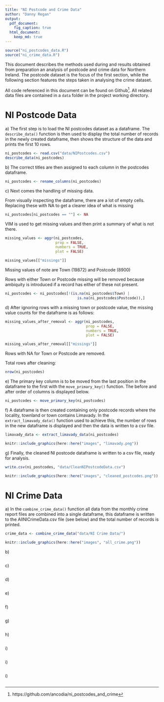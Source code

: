 ```yaml
---
title: "NI Postcode and Crime Data"
author: "Danny Regan"
output:
  pdf_document: 
    fig_caption: true
  html_document:
    keep_md: true
---
```

```r
source("ni_postcodes_data.R")
source("ni_crime_data.R")
```

This document describes the methods used during and results obtained from preparation an analysis of postcode and crime data for Northern Ireland. The postcode dataset is the focus of the first section, while the following section features the steps taken in analysing the crime dataset. 

All code referenced in this document can be found on Github[^1]. All related data files are contained in a `data` folder in the project working directory.

[^1]: https://github.com/ancodia/ni_postcodes_and_crime

# NI Postcode Data
a\) The first step is to load the NI postcodes dataset as a dataframe. The `describe_data()` function is then used to display the total number of records in the newly created dataframe, then shows the structure of the data and prints the first 10 rows.
```r
ni_postcodes <- read.csv("data/NIPostcodes.csv")
describe_data(ni_postcodes)
```
\noindent\makebox[\linewidth]{\rule{\textwidth}{0.4pt}}

b\) The correct titles are then assigned to each column in the postcodes dataframe.
```r
ni_postcodes <- rename_columns(ni_postcodes)
```
\noindent\makebox[\linewidth]{\rule{\textwidth}{0.4pt}}

\newpage
c\) Next comes the handling of missing data.

From visually inspecting the dataframe, there are a lot of empty cells. Replacing these with NA to get a clearer idea of what is missing
```r
ni_postcodes[ni_postcodes == ""] <- NA
```

VIM is used to get missing values and then print a summary of what is not there.
```r
missing_values <- aggr(ni_postcodes, 
                       prop = FALSE, 
                       numbers = TRUE, 
                       plot = FALSE)

missing_values[["missings"]]
```
Missing values of note are Town (19872) and Postcode (8900)

Rows with either Town or Postcode missing will be removed because ambiquity is introduced if a record has either of these not present.
```r
ni_postcodes <- ni_postcodes[!(is.na(ni_postcodes$Town) | 
                                 is.na(ni_postcodes$Postcode)),]
```
\noindent\makebox[\linewidth]{\rule{\textwidth}{0.4pt}}

\newpage
d\) After ignoring rows with a missing town or postcode value, the missing value counts for the dataframe is as follows:
```r
missing_values_after_removal <- aggr(ni_postcodes, 
                                     prop = FALSE, 
                                     numbers = TRUE, 
                                     plot = FALSE)

missing_values_after_removal[["missings"]]
```

Rows with NA for Town or Postcode are removed.

Total rows after cleaning:
```r
nrow(ni_postcodes)
```
\noindent\makebox[\linewidth]{\rule{\textwidth}{0.4pt}}

e\) The primary key column is to be moved from the last position in the dataframe to the first with the `move_primary_key()` function. The before and after order of columns is displayed below.
```r
ni_postcodes <- move_primary_key(ni_postcodes)
```
\noindent\makebox[\linewidth]{\rule{\textwidth}{0.4pt}}

f\) A dataframe is then created containing only postcode records where the locality, townland or town contains Limavady. In the `extract_limavady_data()` function used to achieve this, the number of rows in the new dataframe is displayed and then the data is written to a csv file.
```r
limavady_data <- extract_limavady_data(ni_postcodes)
```

```r
knitr::include_graphics(here::here("images", "limavady.png"))
```

\noindent\makebox[\linewidth]{\rule{\textwidth}{0.4pt}}

\newpage
g\) Finally, the cleaned NI postcode dataframe is written to a csv file, ready for analysis.
```r
write.csv(ni_postcodes, "data/CleanNIPostcodeData.csv")
```

```r
knitr::include_graphics(here::here("images", "cleaned_postcodes.png"))
```

\noindent\makebox[\linewidth]{\rule{\textwidth}{0.4pt}}

# NI Crime Data
a\) In the `combine_crime_data()` function all data from the monthly crime report files are combined into a single dataframe, this dataframe is written to the AllNICrimeData.csv file (see below) and the total number of records is printed.
```r
crime_data <- combine_crime_data("data/NI Crime Data/")
```

```r
knitr::include_graphics(here::here("images", "all_crime.png"))
```
\noindent\makebox[\linewidth]{\rule{\textwidth}{0.4pt}}

b\)
```r

```

c\)
```r

```

d\)
```r

```

e\)
```r

```

f\)
```r

```

g\)
```r

```

h\)
```r

```

i\)
```r

```

i\)
```r

```

i\)
```r

```